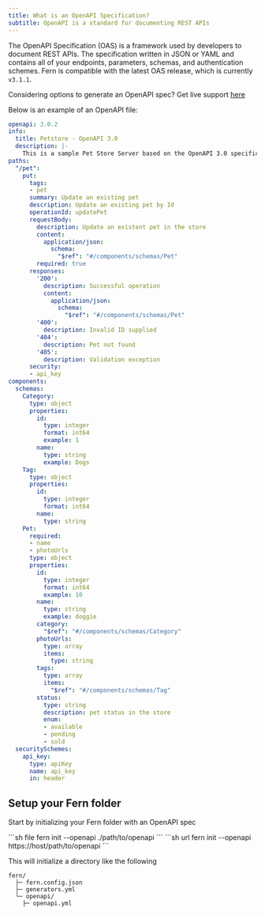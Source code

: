 ---
title: What is an OpenAPI Specification?
subtitle: OpenAPI is a standard for documenting REST APIs
---

The OpenAPI Specification (OAS) is a framework used by developers to document REST APIs. The specification 
written in JSON or YAML and contains all of your endpoints, parameters, schemas, and authentication schemes. 
Fern is compatible with the latest OAS release, which is currently `v3.1.1`.

<Info> Considering options to generate an OpenAPI spec? Get live support [here](https://fern-community.slack.com/join/shared_invite/zt-2dpftfmif-MuAegl8AfP_PK8s2tx350Q%EF%BB%BF#/shared-invite/email) </Info>

Below is an example of an OpenAPI file: 

```yaml openapi.yml 
openapi: 3.0.2
info:
  title: Petstore - OpenAPI 3.0
  description: |-
    This is a sample Pet Store Server based on the OpenAPI 3.0 specification.
paths:
  "/pet":
    put:
      tags:
      - pet
      summary: Update an existing pet
      description: Update an existing pet by Id
      operationId: updatePet
      requestBody:
        description: Update an existent pet in the store
        content:
          application/json:
            schema:
              "$ref": "#/components/schemas/Pet"
        required: true
      responses:
        '200':
          description: Successful operation
          content:
            application/json:
              schema:
                "$ref": "#/components/schemas/Pet"
        '400':
          description: Invalid ID supplied
        '404':
          description: Pet not found
        '405':
          description: Validation exception
      security:
      - api_key
components:
  schemas:
    Category:
      type: object
      properties:
        id:
          type: integer
          format: int64
          example: 1
        name:
          type: string
          example: Dogs
    Tag:
      type: object
      properties:
        id:
          type: integer
          format: int64
        name:
          type: string
    Pet:
      required:
      - name
      - photoUrls
      type: object
      properties:
        id:
          type: integer
          format: int64
          example: 10
        name:
          type: string
          example: doggie
        category:
          "$ref": "#/components/schemas/Category"
        photoUrls:
          type: array
          items:
            type: string
        tags:
          type: array
          items:
            "$ref": "#/components/schemas/Tag"
        status:
          type: string
          description: pet status in the store
          enum:
          - available
          - pending
          - sold
  securitySchemes:
    api_key:
      type: apiKey
      name: api_key
      in: header
```

## Setup your Fern folder

Start by initializing your Fern folder with an OpenAPI spec

<CodeGroup>
```sh file
fern init --openapi ./path/to/openapi
```
```sh url
fern init --openapi https://host/path/to/openapi
```
</CodeGroup>

This will initialize a directory like the following 
```
fern/
  ├─ fern.config.json
  ├─ generators.yml
  └─ openapi/
    ├─ openapi.yml
```    

